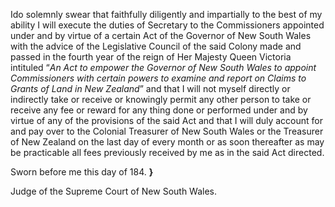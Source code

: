 {{ol|start=B|item_style=font-weight:bold|Secretary's Oath.}}
I{{gap|10em}}do solemnly swear that faithfully diligently and impartially to the best of my ability I will execute the duties of Secretary to the Commissioners appointed under and by virtue of a certain Act of the Governor of New South Wales with the advice of the Legislative Council of the said Colony made and passed in the fourth year of the reign of Her Majesty Queen Victoria intituled “''An Act to empower the Governor of New South Wales to appoint Commissioners with certain powers to examine and report on Claims to Grants of Land in New Zealand''” and that I will not myself directly or indirectly take or receive or knowingly permit any other person to take or receive any fee or reward for any thing done or performed under and by virtue of any of the provisions of the said Act and that I will duly account for and pay over to the Colonial Treasurer of New South Wales or the Treasurer of New Zealand on the last day of every month or as soon thereafter as may be practicable all fees previously received by me as in the said Act directed.
{{center|So help me God.}}

{{float right|C.D.}}
Sworn before me this day of {{gap|5em}} 184{{gap|1em}}. '''}'''

Judge of the Supreme Court of New South Wales.